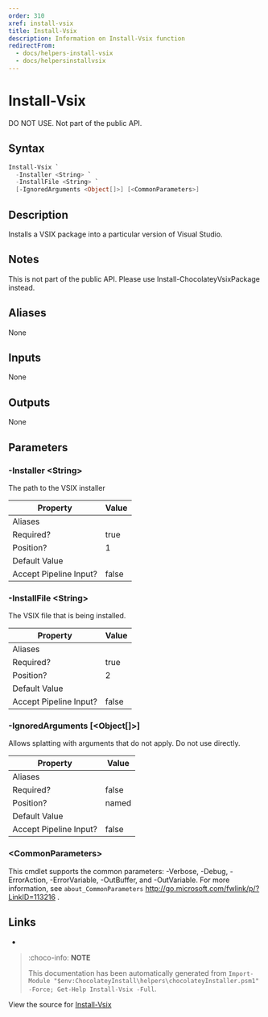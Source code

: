 ---
order: 310
xref: install-vsix
title: Install-Vsix
description: Information on Install-Vsix function
redirectFrom:
  - docs/helpers-install-vsix
  - docs/helpersinstallvsix
---

# Install-Vsix

<!-- This documentation is automatically generated from https://github.com/chocolatey/choco/blob/master/src/chocolatey.resources/helpers/functions/Install-Vsix.ps1 using https://github.com/chocolatey/choco/blob/master/GenerateDocs.ps1. Contributions are welcome at the original location(s). -->

DO NOT USE. Not part of the public API.

## Syntax

~~~powershell
Install-Vsix `
  -Installer <String> `
  -InstallFile <String> `
  [-IgnoredArguments <Object[]>] [<CommonParameters>]
~~~

## Description

Installs a VSIX package into a particular version of Visual Studio.

## Notes

This is not part of the public API. Please use
Install-ChocolateyVsixPackage instead.

## Aliases

None

## Inputs

None

## Outputs

None

## Parameters

###  -Installer &lt;String&gt;
The path to the VSIX installer

Property               | Value
---------------------- | -----
Aliases                | 
Required?              | true
Position?              | 1
Default Value          | 
Accept Pipeline Input? | false
 
###  -InstallFile &lt;String&gt;
The VSIX file that is being installed.

Property               | Value
---------------------- | -----
Aliases                | 
Required?              | true
Position?              | 2
Default Value          | 
Accept Pipeline Input? | false
 
###  -IgnoredArguments [&lt;Object[]&gt;]
Allows splatting with arguments that do not apply. Do not use directly.

Property               | Value
---------------------- | -----
Aliases                | 
Required?              | false
Position?              | named
Default Value          | 
Accept Pipeline Input? | false
 
### &lt;CommonParameters&gt;

This cmdlet supports the common parameters: -Verbose, -Debug, -ErrorAction, -ErrorVariable, -OutBuffer, and -OutVariable. For more information, see `about_CommonParameters` http://go.microsoft.com/fwlink/p/?LinkID=113216 .


## Links

 * <Xref title="Install-ChocolateyVsixPackage" value="install-chocolateyvsixpackage" />


<Xref title="Function Reference" value="powershell-reference" />

> :choco-info: **NOTE**
>
> This documentation has been automatically generated from `Import-Module "$env:ChocolateyInstall\helpers\chocolateyInstaller.psm1" -Force; Get-Help Install-Vsix -Full`.

View the source for [Install-Vsix](https://github.com/chocolatey/choco/blob/master/src/chocolatey.resources/helpers/functions/Install-Vsix.ps1)
